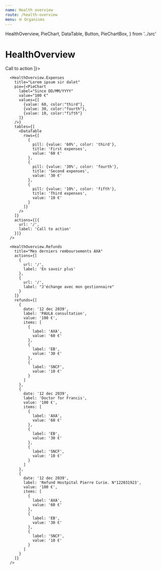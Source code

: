 ```yaml
---
name: Health overview
route: /health-overview
menu: 🌐 Organisms
---
```


  HealthOverview,
  PieChart,
  DataTable,
  Button,
  PieChartBox,
} from '../src'

# HealthOverview

<Playground>
  <HealthOverview
    title="Mes derniers remboursements"
    actions={[
      <Button color="secondary" href="/">
        Call to action
      </Button>
    ]}>
      <PieChartBox 
        title="Lorem ipsum sir dalet" 
        info="Since DD/MM/YYYY" 
        value="100 €" 
        data={[
          { 
            label: '2000', 
            values: [{
              tooltip: '60%',
              value: 60, 
              displayValue: '60 €',
              name: 'First expenses'
            }, { 
              tooltip: '30%',
              value: 30,
              displayValue: '30 €',
              name: 'Second expenses' 
            }, { 
              tooltip: '10%',
              value: 10, 
              displayValue: '10 €',
              name: 'Third expenses'
            }]
          }
        ]} 
        dataTable={{ actions: [{ label: 'Call to action', url: '/'}] }} />

      <HealthOverview.Expenses
        title="Lorem ipsum sir dalet"
        pie={<PieChart
          label="Since DD/MM/YYYY"
          value="100 €"
          values={[
            {value: 60, color:"third"},
            {value: 30, color:"fourth"},
            {value: 10, color:"fifth"}
          ]}
        />}
        tables={[
          <DataTable
            rows={[
              {
                pill: {value: '60%', color: 'third'},
                title: 'First expenses',
                value: '60 €'
              },
              {
                pill: {value: '30%', color: 'fourth'},
                title: 'Second expenses',
                value: '30 €'
              },
              {
                pill: {value: '10%', color: 'fifth'},
                title: 'Third expenses',
                value: '10 €'
              }
            ]}
          />
        ]}
        actions={[{
          url: '/',
          label: 'Call to action'
        }]}
      />

      <HealthOverview.Refunds
        title="Mes derniers remboursements AXA"
        actions={[
          {
            url: '/',
            label: 'En savoir plus'
          },
          {
            url: '/',
            label: "J'échange avec mon gestionnaire"
          }
        ]}
        refunds={[
          {
            date: '12 dec 2039',
            label: 'PAULA consultation',
            value: '100 €',
            items: [
              {
                label: 'AXA',
                value: '60 €'
              },
              {
                label: 'EB',
                value: '30 €'
              },
              {
                label: 'SNCF',
                value: '10 €'
              }
            ]
          },
          {
            date: '12 dec 2039',
            label: 'Doctor for Francis',
            value: '100 €',
            items: [
              {
                label: 'AXA',
                value: '60 €'
              },
              {
                label: 'EB',
                value: '30 €'
              },
              {
                label: 'SNCF',
                value: '10 €'
              }
            ]
          },
          {
            date: '12 dec 2039',
            label: 'Refund Hostpital Pierre Curie. N°122031923',
            value: '100 €',
            items: [
              {
                label: 'AXA',
                value: '60 €'
              },
              {
                label: 'EB',
                value: '30 €'
              },
              {
                label: 'SNCF',
                value: '10 €'
              }
            ]
          }
        ]}
      />

  </HealthOverview>

</Playground>

